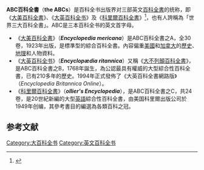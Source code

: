 {{original research|time=2012-08-15T19:13:07+00:00}}
'''ABC百科全書'''（'''the ABCs'''）是百科全书出版界对三部英文[[百科全書|百科全書]]的统称，即《[[大美百科全書|大美百科全書]]》、《[[大英百科全书|大英百科全书]]》及《[[科里爾百科全書|科里爾百科全書]]》<ref name="kister_1994">{{cite book|last=Kister|first=KF|year=1994|title=Kister's Best Encyclopedias: A Comparative Guide to General and Specialized Encyclopedias|url=https://archive.org/details/kistersbestencyc00kist|edition=2nd|publisher=Oryx Press|location=Phoenix, Arizona|isbn=0-89774-744-5}}</ref>，也有人誇稱為「世界三大百科全書」。ABC是三本百科全书的英文首字母。

*《[[大美百科全書|大美百科全書]]》（'''''Encyclopedia {{red|A}}mericana'''''）是ABC百科全書之A，全30卷，1923年出版，是標準型的綜合百科全書。內容偏重[[美國|美國]]和[[加拿大|加拿大]]的[[歷史|歷史]]、[[地理|地理]]和人物資料。
*《[[大英百科全书|大英百科全书]]》（'''''Encyclopædia {{red|B}}ritannica'''''）又稱《[[大英百科全书|大不列顛百科全書]]》，是ABC百科全書之B，1768年誕生，為公認最具有權威的大型綜合性百科全書，已有210多年的歷史。1994年正式發佈了《大英百科全書網路版》（''Encyclopedia Britannica Online''）。
*《[[科里爾百科全書|科里爾百科全書]]》（'''''{{red|C}}ollier's Encyclopedia'''''），是ABC百科全書之C，共24卷，是20世紀新編的大型[[英語|英語]]綜合性百科全書，由美国科里爾出版公司於1949年创编，其參考書目的編選為各類百科之冠。
== 参考文献 ==
{{Reflist}}

[[Category:大百科全书|Category:大百科全书]]
[[Category:英文百科全书|Category:英文百科全书]]